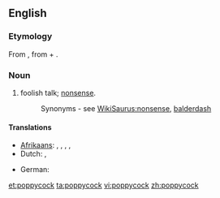 ==English==

===Etymology===
From {{etyl|nl}} {{term|pappekak|lang=nl}}, from {{term|pap||mush|lang=nl}} + {{term|kak||''(vulgar)'' shit|lang=nl}}.

===Noun===
{{en-noun|-}}

# {{colloquial}} foolish talk; [[nonsense]].
#: Synonyms - see [[WikiSaurus:nonsense]], [[balderdash]]

====Translations====
{{trans-top|nonsense}}
* [[Afrikaans]]: {{t|af|pappekak}}, {{t|af|nonsens}}, {{t|af|onsin}}, {{t|af|snert}}, {{t|af|twak}}
* Dutch: {{t-|nl|onzin}}, {{t+|nl|nonsens}}
{{trans-mid}}
* German: {{t+|de|Quatsch|m}}
{{trans-bottom}}

[[et:poppycock]]
[[ta:poppycock]]
[[vi:poppycock]]
[[zh:poppycock]]
